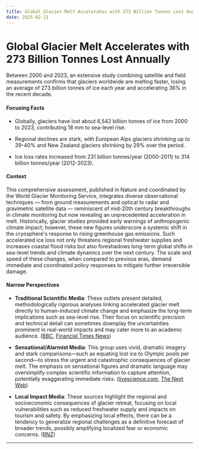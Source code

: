 ```yaml
---
title: Global Glacier Melt Accelerates with 273 Billion Tonnes Lost Annually
date: 2025-02-21
---
```


# Global Glacier Melt Accelerates with 273 Billion Tonnes Lost Annually

Between 2000 and 2023, an extensive study combining satellite and field measurements confirms that glaciers worldwide are melting faster, losing an average of 273 billion tonnes of ice each year and accelerating 36% in the recent decade.

#### Focusing Facts

- Globally, glaciers have lost about 6,542 billion tonnes of ice from 2000 to 2023, contributing 18 mm to sea-level rise.

- Regional declines are stark, with European Alps glaciers shrinking up to 39-40% and New Zealand glaciers shrinking by 29% over the period.

- Ice loss rates increased from 231 billion tonnes/year (2000-2011) to 314 billion tonnes/year (2012-2023).

#### Context

This comprehensive assessment, published in Nature and coordinated by the World Glacier Monitoring Service, integrates diverse observational techniques — from ground measurements and optical to radar and gravimetric satellite data — reminiscent of mid-20th century breakthroughs in climate monitoring but now revealing an unprecedented acceleration in melt. Historically, glacier studies provided early warnings of anthropogenic climate impact; however, these new figures underscore a systemic shift in the cryosphere's response to rising greenhouse gas emissions. Such accelerated ice loss not only threatens regional freshwater supplies and increases coastal flood risks but also foreshadows long-term global shifts in sea-level trends and climate dynamics over the next century. The scale and speed of these changes, when compared to previous eras, demand immediate and coordinated policy responses to mitigate further irreversible damage.

#### Narrow Perspectives

- **Traditional Scientific Media**: These outlets present detailed, methodologically rigorous analyses linking accelerated glacier melt directly to human-induced climate change and emphasize the long-term implications such as sea-level rise. Their focus on scientific precision and technical detail can sometimes downplay the uncertainties prominent in real-world impacts and may cater more to an academic audience. ([BBC](https://www.bbc.com/news/articles/cy4ly8vde85o), [Financial Times News](https://www.ft.com/content/12db41ee-6dcc-48b9-abcb-25963499061b))

- **Sensational/Alarmist Media**: This group uses vivid, dramatic imagery and stark comparisons—such as equating lost ice to Olympic pools per second—to stress the urgent and catastrophic consequences of glacier melt. The emphasis on sensational figures and dramatic language may oversimplify complex scientific information to capture attention, potentially exaggerating immediate risks. ([livescience.com](https://www.livescience.com/planet-earth/climate-change/worlds-glaciers-are-losing-enough-ice-to-fill-3-olympic-pools-every-second-terrifying-new-study-finds), [The Next Web](https://thenextweb.com/news/glaciers-in-alps-have-shrunk-alarmingly))

- **Local Impact Media**: These sources highlight the regional and socioeconomic consequences of glacier retreat, focusing on local vulnerabilities such as reduced freshwater supply and impacts on tourism and safety. By emphasizing local effects, there can be a tendency to generalize regional challenges as a definitive forecast of broader trends, possibly amplifying localized fear or economic concerns. ([RNZ](https://www.rnz.co.nz/news/national/542425/new-zealand-s-glaciers-have-shrunk-by-29-percent-since-2000))

---
